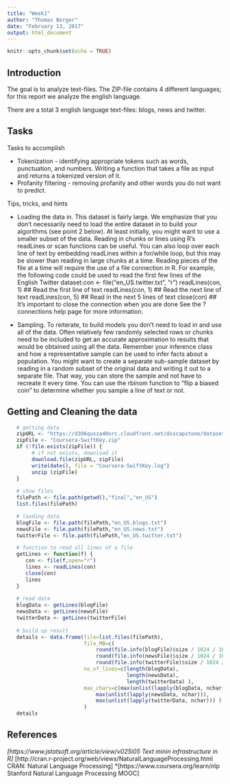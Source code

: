 ```yaml
---
title: "Week1"
author: "Thomas Berger"
date: "February 13, 2017"
output: html_document
---
```


```r
knitr::opts_chunk$set(echo = TRUE)
```

## Introduction

The goal is to analyze text-files. The ZIP-file contains 4 different languages; for this report we analyze the english language.

There are a total 3 english language text-files: blogs, news and twitter.

## Tasks

Tasks to accomplish

- Tokenization - identifying appropriate tokens such as words, punctuation, and numbers. Writing a function that takes a file as input and returns a tokenized version of it.
- Profanity filtering - removing profanity and other words you do not want to predict.

Tips, tricks, and hints

- Loading the data in. This dataset is fairly large. We emphasize that you don't necessarily need to load the entire dataset in to build your algorithms (see point 2 below). At least initially, you might want to use a smaller subset of the data. Reading in chunks or lines using R's readLines or scan functions can be useful. You can also loop over each line of text by embedding readLines within a for/while loop, but this may be slower than reading in large chunks at a time. Reading pieces of the file at a time will require the use of a file connection in R. For example, the following code could be used to read the first few lines of the English Twitter dataset:con <- file("en_US.twitter.txt", "r") readLines(con, 1) ## Read the first line of text readLines(con, 1) ## Read the next line of text readLines(con, 5) ## Read in the next 5 lines of text close(con) ## It's important to close the connection when you are done
See the ?connections help page for more information.

- Sampling. To reiterate, to build models you don't need to load in and use all of the data. Often relatively few randomly selected rows or chunks need to be included to get an accurate approximation to results that would be obtained using all the data. Remember your inference class and how a representative sample can be used to infer facts about a population. You might want to create a separate sub-sample dataset by reading in a random subset of the original data and writing it out to a separate file. That way, you can store the sample and not have to recreate it every time. You can use the rbinom function to "flip a biased coin" to determine whether you sample a line of text or not.


## Getting and Cleaning the data

```r
   # getting data
   zipURL <- "https://d396qusza40orc.cloudfront.net/dsscapstone/dataset/Coursera-SwiftKey.zip"
   zipFile <- "Coursera-SwiftKey.zip"
   if (!file.exists(zipFile)) {
	    # if not exists, download it
		download.file(zipURL, zipFile)
        write(date(), file = "Coursera-SwiftKey.log")
        unzip (zipFile)
   }
   
   # show files
   filePath <- file.path(getwd(),"final","en_US")
   list.files(filePath)

   # loading data
   blogFile <- file.path(filePath,"en_US.blogs.txt")
   newsFile <- file.path(filePath,"en_US.news.txt")
   twitterFile <- file.path(filePath,"en_US.twitter.txt")
```

```r
   # function to read all lines of a file
   getLines <- function(f) {
      con <- file(f,open="r")
      lines <- readLines(con)
      close(con)
      lines
   }
   
   # read data
   blogData <- getLines(blogFile)
   newsData <- getLines(newsFile)
   twitterData <- getLines(twitterFile)
   
   # build up result
   details <- data.frame(file=list.files(filePath),
                         file_MB=c(
                             round(file.info(blogFile)$size / 1024 / 1024, 2),
                             round(file.info(newsFile)$size / 1024 / 1024, 2),
                             round(file.info(twitterFile)$size / 1024 / 1024, 2) ),
                         no_of_lines=c(length(blogData),
                                       length(newsData),
                                       length(twitterData) ),
                         max_chars=c(max(unlist(lapply(blogData, nchar))),
                             max(unlist(lapply(newsData, nchar))),
                             max(unlist(lapply(twitterData, nchar))) )
                         )
   details
```
## References

*[https://www.jstatsoft.org/article/view/v025i05 Text minin infrastructure in R]
*[http://cran.r-project.org/web/views/NaturalLanguageProcessing.html CRAN: Natural Language Processing]
*[https://www.coursera.org/learn/nlp Stanford Natural Language Processing MOOC]
